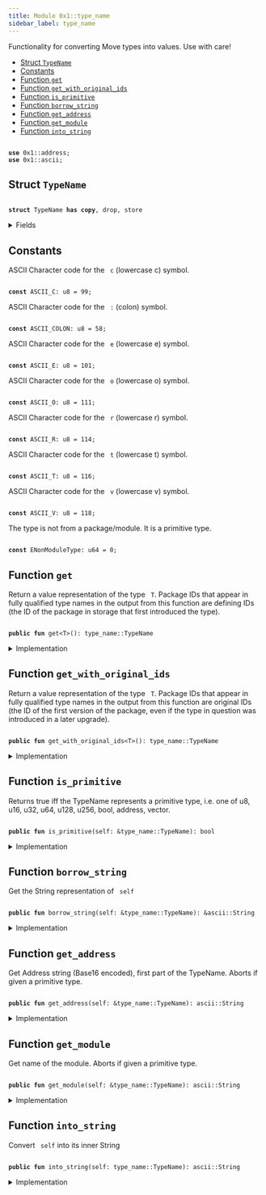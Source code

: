 ```yaml
---
title: Module 0x1::type_name
sidebar_label: type_name
---
```


<Link id="0x1_type_name"/>
Functionality for converting Move types into values. Use with care!


-  [Struct `TypeName`](#0x1_type_name_TypeName)
-  [Constants](#@Constants_0)
-  [Function `get`](#0x1_type_name_get)
-  [Function `get_with_original_ids`](#0x1_type_name_get_with_original_ids)
-  [Function `is_primitive`](#0x1_type_name_is_primitive)
-  [Function `borrow_string`](#0x1_type_name_borrow_string)
-  [Function `get_address`](#0x1_type_name_get_address)
-  [Function `get_module`](#0x1_type_name_get_module)
-  [Function `into_string`](#0x1_type_name_into_string)


<pre><code>
<b>use</b> <Link to="../move-stdlib/address#0x1_address">0x1::address</Link>;
<b>use</b> <Link to="../move-stdlib/ascii#0x1_ascii">0x1::ascii</Link>;
</code></pre>



<Link id="0x1_type_name_TypeName"></Link>

## Struct `TypeName`



<pre><code>
<b>struct</b> <Link to="../move-stdlib/type_name#0x1_type_name_TypeName">TypeName</Link> <b>has</b> <b>copy</b>, drop, store
</code></pre>



<details>
<summary>Fields</summary>


<dl>
<dt>
<code>
name: <Link to="../move-stdlib/ascii#0x1_ascii_String">ascii::String</Link></code>
</dt>
<dd>
 String representation of the type. All types are represented
 using their source syntax:
 "u8", "u64", "bool", "address", "vector", and so on for primitive types.
 Struct types are represented as fully qualified type names; e.g.
 <code>
00000000000000000000000000000001::string::String</code> or
 <code>
0000000000000000000000000000000a::module_name1::type_name1&lt;0000000000000000000000000000000a::module_name2::type_name2&lt;u64&gt;&gt;</code>
 Addresses are hex-encoded lowercase values of length ADDRESS_LENGTH (16, 20, or 32 depending on the Move platform)
</dd>
</dl>


</details>

<Link id="@Constants_0"></Link>

## Constants


<Link id="0x1_type_name_ASCII_C"></Link>

ASCII Character code for the <code>
c</code> (lowercase c) symbol.


<pre><code>
<b>const</b> <Link to="../move-stdlib/type_name#0x1_type_name_ASCII_C">ASCII_C</Link>: u8 = 99;
</code></pre>



<Link id="0x1_type_name_ASCII_COLON"></Link>

ASCII Character code for the <code>
:</code> (colon) symbol.


<pre><code>
<b>const</b> <Link to="../move-stdlib/type_name#0x1_type_name_ASCII_COLON">ASCII_COLON</Link>: u8 = 58;
</code></pre>



<Link id="0x1_type_name_ASCII_E"></Link>

ASCII Character code for the <code>
e</code> (lowercase e) symbol.


<pre><code>
<b>const</b> <Link to="../move-stdlib/type_name#0x1_type_name_ASCII_E">ASCII_E</Link>: u8 = 101;
</code></pre>



<Link id="0x1_type_name_ASCII_O"></Link>

ASCII Character code for the <code>
o</code> (lowercase o) symbol.


<pre><code>
<b>const</b> <Link to="../move-stdlib/type_name#0x1_type_name_ASCII_O">ASCII_O</Link>: u8 = 111;
</code></pre>



<Link id="0x1_type_name_ASCII_R"></Link>

ASCII Character code for the <code>
r</code> (lowercase r) symbol.


<pre><code>
<b>const</b> <Link to="../move-stdlib/type_name#0x1_type_name_ASCII_R">ASCII_R</Link>: u8 = 114;
</code></pre>



<Link id="0x1_type_name_ASCII_T"></Link>

ASCII Character code for the <code>
t</code> (lowercase t) symbol.


<pre><code>
<b>const</b> <Link to="../move-stdlib/type_name#0x1_type_name_ASCII_T">ASCII_T</Link>: u8 = 116;
</code></pre>



<Link id="0x1_type_name_ASCII_V"></Link>

ASCII Character code for the <code>
v</code> (lowercase v) symbol.


<pre><code>
<b>const</b> <Link to="../move-stdlib/type_name#0x1_type_name_ASCII_V">ASCII_V</Link>: u8 = 118;
</code></pre>



<Link id="0x1_type_name_ENonModuleType"></Link>

The type is not from a package/module. It is a primitive type.


<pre><code>
<b>const</b> <Link to="../move-stdlib/type_name#0x1_type_name_ENonModuleType">ENonModuleType</Link>: u64 = 0;
</code></pre>



<Link id="0x1_type_name_get"></Link>

## Function `get`

Return a value representation of the type <code>
T</code>.  Package IDs
that appear in fully qualified type names in the output from
this function are defining IDs (the ID of the package in
storage that first introduced the type).


<pre><code>
<b>public</b> <b>fun</b> <Link to="../move-stdlib/type_name#0x1_type_name_get">get</Link>&lt;T&gt;(): <Link to="../move-stdlib/type_name#0x1_type_name_TypeName">type_name::TypeName</Link>
</code></pre>



<details>
<summary>Implementation</summary>


<pre><code>
<b>public</b> <b>native</b> <b>fun</b> <Link to="../move-stdlib/type_name#0x1_type_name_get">get</Link>&lt;T&gt;(): <Link to="../move-stdlib/type_name#0x1_type_name_TypeName">TypeName</Link>;
</code></pre>



</details>

<Link id="0x1_type_name_get_with_original_ids"></Link>

## Function `get_with_original_ids`

Return a value representation of the type <code>
T</code>.  Package IDs
that appear in fully qualified type names in the output from
this function are original IDs (the ID of the first version of
the package, even if the type in question was introduced in a
later upgrade).


<pre><code>
<b>public</b> <b>fun</b> <Link to="../move-stdlib/type_name#0x1_type_name_get_with_original_ids">get_with_original_ids</Link>&lt;T&gt;(): <Link to="../move-stdlib/type_name#0x1_type_name_TypeName">type_name::TypeName</Link>
</code></pre>



<details>
<summary>Implementation</summary>


<pre><code>
<b>public</b> <b>native</b> <b>fun</b> <Link to="../move-stdlib/type_name#0x1_type_name_get_with_original_ids">get_with_original_ids</Link>&lt;T&gt;(): <Link to="../move-stdlib/type_name#0x1_type_name_TypeName">TypeName</Link>;
</code></pre>



</details>

<Link id="0x1_type_name_is_primitive"></Link>

## Function `is_primitive`

Returns true iff the TypeName represents a primitive type, i.e. one of
u8, u16, u32, u64, u128, u256, bool, address, vector.


<pre><code>
<b>public</b> <b>fun</b> <Link to="../move-stdlib/type_name#0x1_type_name_is_primitive">is_primitive</Link>(self: &<Link to="../move-stdlib/type_name#0x1_type_name_TypeName">type_name::TypeName</Link>): bool
</code></pre>



<details>
<summary>Implementation</summary>


<pre><code>
<b>public</b> <b>fun</b> <Link to="../move-stdlib/type_name#0x1_type_name_is_primitive">is_primitive</Link>(self: &<Link to="../move-stdlib/type_name#0x1_type_name_TypeName">TypeName</Link>): bool \{
    <b>let</b> bytes = self.name.as_bytes();
    bytes == &b"bool" ||
    bytes == &b"u8" ||
    bytes == &b"u16" ||
    bytes == &b"u32" ||
    bytes == &b"u64" ||
    bytes == &b"u128" ||
    bytes == &b"u256" ||
    bytes == &b"<b>address</b>" ||
    (bytes.length() &gt;= 6 &&
     bytes[0] == <Link to="../move-stdlib/type_name#0x1_type_name_ASCII_V">ASCII_V</Link> &&
     bytes[1] == <Link to="../move-stdlib/type_name#0x1_type_name_ASCII_E">ASCII_E</Link> &&
     bytes[2] == <Link to="../move-stdlib/type_name#0x1_type_name_ASCII_C">ASCII_C</Link> &&
     bytes[3] == <Link to="../move-stdlib/type_name#0x1_type_name_ASCII_T">ASCII_T</Link> &&
     bytes[4] == <Link to="../move-stdlib/type_name#0x1_type_name_ASCII_O">ASCII_O</Link> &&
     bytes[5] == <Link to="../move-stdlib/type_name#0x1_type_name_ASCII_R">ASCII_R</Link>)

}
</code></pre>



</details>

<Link id="0x1_type_name_borrow_string"></Link>

## Function `borrow_string`

Get the String representation of <code>
self</code>


<pre><code>
<b>public</b> <b>fun</b> <Link to="../move-stdlib/type_name#0x1_type_name_borrow_string">borrow_string</Link>(self: &<Link to="../move-stdlib/type_name#0x1_type_name_TypeName">type_name::TypeName</Link>): &<Link to="../move-stdlib/ascii#0x1_ascii_String">ascii::String</Link>
</code></pre>



<details>
<summary>Implementation</summary>


<pre><code>
<b>public</b> <b>fun</b> <Link to="../move-stdlib/type_name#0x1_type_name_borrow_string">borrow_string</Link>(self: &<Link to="../move-stdlib/type_name#0x1_type_name_TypeName">TypeName</Link>): &String \{
    &self.name
}
</code></pre>



</details>

<Link id="0x1_type_name_get_address"></Link>

## Function `get_address`

Get Address string (Base16 encoded), first part of the TypeName.
Aborts if given a primitive type.


<pre><code>
<b>public</b> <b>fun</b> <Link to="../move-stdlib/type_name#0x1_type_name_get_address">get_address</Link>(self: &<Link to="../move-stdlib/type_name#0x1_type_name_TypeName">type_name::TypeName</Link>): <Link to="../move-stdlib/ascii#0x1_ascii_String">ascii::String</Link>
</code></pre>



<details>
<summary>Implementation</summary>


<pre><code>
<b>public</b> <b>fun</b> <Link to="../move-stdlib/type_name#0x1_type_name_get_address">get_address</Link>(self: &<Link to="../move-stdlib/type_name#0x1_type_name_TypeName">TypeName</Link>): String \{
    <b>assert</b>!(!self.<Link to="../move-stdlib/type_name#0x1_type_name_is_primitive">is_primitive</Link>(), <Link to="../move-stdlib/type_name#0x1_type_name_ENonModuleType">ENonModuleType</Link>);

    // Base16 (<Link to="../move-stdlib/string#0x1_string">string</Link>) representation of an <b>address</b> <b>has</b> 2 symbols per byte.
    <b>let</b> len = <Link to="../move-stdlib/address#0x1_address_length">address::length</Link>() * 2;
    <b>let</b> str_bytes = self.name.as_bytes();
    <b>let</b> <b>mut</b> addr_bytes = <Link to="../move-stdlib/vector#0x1_vector">vector</Link>[];
    <b>let</b> <b>mut</b> i = 0;

    // Read `len` bytes from the type name and push them <b>to</b> addr_bytes.
    <b>while</b> (i &lt; len) \{
        addr_bytes.push_back(str_bytes[i]);
        i = i + 1;
    };

    <Link to="../move-stdlib/ascii#0x1_ascii_string">ascii::string</Link>(addr_bytes)
}
</code></pre>



</details>

<Link id="0x1_type_name_get_module"></Link>

## Function `get_module`

Get name of the module.
Aborts if given a primitive type.


<pre><code>
<b>public</b> <b>fun</b> <Link to="../move-stdlib/type_name#0x1_type_name_get_module">get_module</Link>(self: &<Link to="../move-stdlib/type_name#0x1_type_name_TypeName">type_name::TypeName</Link>): <Link to="../move-stdlib/ascii#0x1_ascii_String">ascii::String</Link>
</code></pre>



<details>
<summary>Implementation</summary>


<pre><code>
<b>public</b> <b>fun</b> <Link to="../move-stdlib/type_name#0x1_type_name_get_module">get_module</Link>(self: &<Link to="../move-stdlib/type_name#0x1_type_name_TypeName">TypeName</Link>): String \{
    <b>assert</b>!(!self.<Link to="../move-stdlib/type_name#0x1_type_name_is_primitive">is_primitive</Link>(), <Link to="../move-stdlib/type_name#0x1_type_name_ENonModuleType">ENonModuleType</Link>);

    // Starts after <b>address</b> and a double colon: `&lt;addr <b>as</b> HEX&gt;::`
    <b>let</b> <b>mut</b> i = <Link to="../move-stdlib/address#0x1_address_length">address::length</Link>() * 2 + 2;
    <b>let</b> str_bytes = self.name.as_bytes();
    <b>let</b> <b>mut</b> module_name = <Link to="../move-stdlib/vector#0x1_vector">vector</Link>[];

    <b>loop</b> \{
        <b>let</b> char = &str_bytes[i];
        <b>if</b> (char != &<Link to="../move-stdlib/type_name#0x1_type_name_ASCII_COLON">ASCII_COLON</Link>) \{
            module_name.push_back(*char);
            i = i + 1;
        } <b>else</b> \{
            <b>break</b>
        }
    };

    <Link to="../move-stdlib/ascii#0x1_ascii_string">ascii::string</Link>(module_name)
}
</code></pre>



</details>

<Link id="0x1_type_name_into_string"></Link>

## Function `into_string`

Convert <code>
self</code> into its inner String


<pre><code>
<b>public</b> <b>fun</b> <Link to="../move-stdlib/type_name#0x1_type_name_into_string">into_string</Link>(self: <Link to="../move-stdlib/type_name#0x1_type_name_TypeName">type_name::TypeName</Link>): <Link to="../move-stdlib/ascii#0x1_ascii_String">ascii::String</Link>
</code></pre>



<details>
<summary>Implementation</summary>


<pre><code>
<b>public</b> <b>fun</b> <Link to="../move-stdlib/type_name#0x1_type_name_into_string">into_string</Link>(self: <Link to="../move-stdlib/type_name#0x1_type_name_TypeName">TypeName</Link>): String \{
    self.name
}
</code></pre>



</details>
